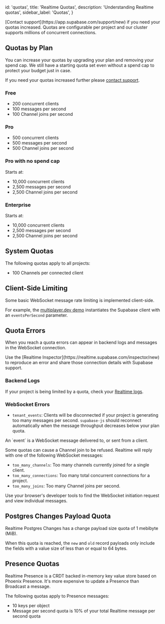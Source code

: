 
  id: 'quotas',
  title: 'Realtime Quotas',
  description: 'Understanding Realtime quotas',
  sidebar_label: 'Quotas',
}

<Admonition type="note">
  [Contact support](https://app.supabase.com/support/new) if you need your quotas increased. Quotas
  are configurable per project and our cluster supports millions of concurrent connections.
</Admonition>

## Quotas by Plan

You can increase your quotas by upgrading your plan and removing your spend cap. We still have a starting quota set even without a spend cap to protect your budget just in case.

If you need your quotas increased further please [contact support](https://app.supabase.com/support/new).

### Free

- 200 concurrent clients
- 100 messages per second
- 100 Channel joins per second

### Pro

- 500 concurrent clients
- 500 messages per second
- 500 Channel joins per second

### Pro with no spend cap

Starts at:

- 10,000 concurrent clients
- 2,500 messages per second
- 2,500 Channel joins per second

### Enterprise

Starts at:

- 10,000 concurrent clients
- 2,500 messages per second
- 2,500 Channel joins per second

## System Quotas

The following quotas apply to all projects:

- 100 Channels per connected client

## Client-Side Limiting

Some basic WebSocket message rate limiting is implemented client-side.

For example, the [multiplayer.dev demo](/docs/guides/realtime/quickstart#cursor-positions) instantiates the Supabase client with an `eventsPerSecond` parameter.

## Quota Errors

When you reach a quota errors can appear in backend logs and messages in the WebSocket connection.

<Admonition type="note">
  Use the [Realtime Inspector](https://realtime.supabase.com/inspector/new) to reproduce an error
  and share those connection details with Supabase support.
</Admonition>

### Backend Logs

If your project is being limited by a quota, check your [Realtime logs](https://app.supabase.com/project/_/database/realtime-logs).

### WebSocket Errors

- `tenant_events`: Clients will be disconnected if your project is generating too many messages per second. `supabase-js` should reconnect automatically when the message throughput decreases below your plan quota.

<Admonition type="note">
  An `event` is a WebSocket message delivered to, or sent from a client.
</Admonition>

Some quotas can cause a Channel join to be refused. Realtime will reply with one of the following WebSocket messages:

- `too_many_channels`: Too many channels currently joined for a single client.
- `too_many_connections`: Too many total concurrent connections for a project.
- `too_many_joins`: Too many Channel joins per second.

<Admonition type="note">
  Use your browser's developer tools to find the WebSocket initiation request and view individual
  messages.
</Admonition>

## Postgres Changes Payload Quota

Realtime Postgres Changes has a change payload size quota of 1 mebibyte (MiB).

When this quota is reached, the `new` and `old` record payloads only include the fields with a value size of less than or equal to 64 bytes.

## Presence Quotas

Realtime Presence is a CRDT backed in-memory key value store based on Phoenix Presence. It's more expensive to update a Presence than Broadcast a message.

The following quotas apply to Presence messages:

- 10 keys per object
- Message per second quota is 10% of your total Realtime message per second quota


